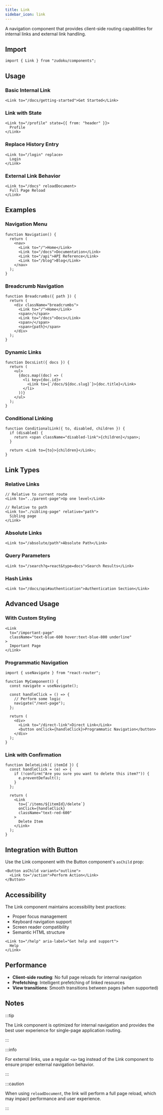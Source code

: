 ```yaml
---
title: Link
sidebar_icon: link
---
```


A navigation component that provides client-side routing capabilities for
internal links and external link handling.

## Import

```tsx
import { Link } from "zudoku/components";
```

## Usage

### Basic Internal Link

```tsx
<Link to="/docs/getting-started">Get Started</Link>
```

### Link with State

```tsx
<Link to="/profile" state={{ from: "header" }}>
  Profile
</Link>
```

### Replace History Entry

```tsx
<Link to="/login" replace>
  Login
</Link>
```

### External Link Behavior

```tsx
<Link to="/docs" reloadDocument>
  Full Page Reload
</Link>
```

## Examples

### Navigation Menu

```tsx
function Navigation() {
  return (
    <nav>
      <Link to="/">Home</Link>
      <Link to="/docs">Documentation</Link>
      <Link to="/api">API Reference</Link>
      <Link to="/blog">Blog</Link>
    </nav>
  );
}
```

### Breadcrumb Navigation

```tsx
function Breadcrumbs({ path }) {
  return (
    <div className="breadcrumbs">
      <Link to="/">Home</Link>
      <span>/</span>
      <Link to="/docs">Docs</Link>
      <span>/</span>
      <span>{path}</span>
    </div>
  );
}
```

### Dynamic Links

```tsx
function DocsList({ docs }) {
  return (
    <ul>
      {docs.map((doc) => (
        <li key={doc.id}>
          <Link to={`/docs/${doc.slug}`}>{doc.title}</Link>
        </li>
      ))}
    </ul>
  );
}
```

### Conditional Linking

```tsx
function ConditionalLink({ to, disabled, children }) {
  if (disabled) {
    return <span className="disabled-link">{children}</span>;
  }

  return <Link to={to}>{children}</Link>;
}
```

## Link Types

### Relative Links

```tsx
// Relative to current route
<Link to="../parent-page">Up one level</Link>

// Relative to path
<Link to="./sibling-page" relative="path">
  Sibling page
</Link>
```

### Absolute Links

```tsx
<Link to="/absolute/path">Absolute Path</Link>
```

### Query Parameters

```tsx
<Link to="/search?q=react&type=docs">Search Results</Link>
```

### Hash Links

```tsx
<Link to="/docs/api#authentication">Authentication Section</Link>
```

## Advanced Usage

### With Custom Styling

```tsx
<Link
  to="/important-page"
  className="text-blue-600 hover:text-blue-800 underline"
>
  Important Page
</Link>
```

### Programmatic Navigation

```tsx
import { useNavigate } from "react-router";

function MyComponent() {
  const navigate = useNavigate();

  const handleClick = () => {
    // Perform some logic
    navigate("/next-page");
  };

  return (
    <div>
      <Link to="/direct-link">Direct Link</Link>
      <button onClick={handleClick}>Programmatic Navigation</button>
    </div>
  );
}
```

### Link with Confirmation

```tsx
function DeleteLink({ itemId }) {
  const handleClick = (e) => {
    if (!confirm("Are you sure you want to delete this item?")) {
      e.preventDefault();
    }
  };

  return (
    <Link
      to={`/items/${itemId}/delete`}
      onClick={handleClick}
      className="text-red-600"
    >
      Delete Item
    </Link>
  );
}
```

## Integration with Button

Use the Link component with the Button component's `asChild` prop:

```tsx
<Button asChild variant="outline">
  <Link to="/action">Perform Action</Link>
</Button>
```

## Accessibility

The Link component maintains accessibility best practices:

- Proper focus management
- Keyboard navigation support
- Screen reader compatibility
- Semantic HTML structure

```tsx
<Link to="/help" aria-label="Get help and support">
  Help
</Link>
```

## Performance

- **Client-side routing**: No full page reloads for internal navigation
- **Prefetching**: Intelligent prefetching of linked resources
- **View transitions**: Smooth transitions between pages (when supported)

## Notes

:::tip

The Link component is optimized for internal navigation and provides the best
user experience for single-page application routing.

:::

:::info

For external links, use a regular `<a>` tag instead of the Link component to
ensure proper external navigation behavior.

:::

:::caution

When using `reloadDocument`, the link will perform a full page reload, which may
impact performance and user experience.

:::

